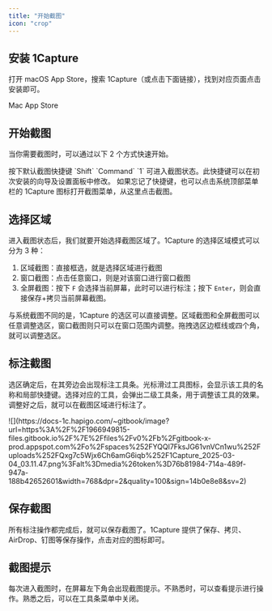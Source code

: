 ```yaml
---
title: "开始截图"
icon: "crop"
---
```


## 安装 1Capture

打开 macOS  App Store，搜索 1Capture（或点击下面链接），找到对应页面点击安装即可。

<Card title="1Capture 下载" icon="circle-arrow-down" horizontal href="https://apps.apple.com/app/id6742318274">
  Mac App Store
</Card>

## 开始截图

当你需要截图时，可以通过以下 2 个方式快速开始。

<CardGroup cols={1}>
  <Card title="使用快捷键截图" icon="keyboard" horizontal>
    按下默认截图快捷键 `Shift` `Command` `1` 可进入截图状态。此快捷键可以在初次安装的向导及设置面板中修改。
  </Card>
  <Card title="从菜单栏菜单项截图" icon="square-menu" horizontal>
    如果忘记了快捷键，也可以点击系统顶部菜单栏的 1Capture 图标打开截图菜单，从这里点击截图。
  </Card>
</CardGroup>

## 选择区域

进入截图状态后，我们就要开始选择截图区域了。1Capture 的选择区域模式可以分为 3 种：

1. 区域截图：直接框选，就是选择区域进行截图
2. 窗口截图：点击任意窗口，则是对该窗口进行窗口截图
3. 全屏截图：按下 `F` 会选择当前屏幕，此时可以进行标注；按下 `Enter`，则会直接保存\+拷贝当前屏幕截图。

与系统截图不同的是，1Capture 的选区可以直接调整。区域截图和全屏截图可以任意调整选区，窗口截图则只可以在窗口范围内调整。拖拽选区边框线或四个角，就可以调整选区。

## 标注截图

选区确定后，在其旁边会出现标注工具条。光标滑过工具图标，会显示该工具的名称和局部快捷键。选择对应的工具，会弹出二级工具条，用于调整该工具的效果。调整好之后，就可以在截图区域进行标注了。

<Frame caption="标注工具条">
  ![](https://docs-1c.hapigo.com/~gitbook/image?url=https%3A%2F%2F1966949815-files.gitbook.io%2F%7E%2Ffiles%2Fv0%2Fb%2Fgitbook-x-prod.appspot.com%2Fo%2Fspaces%252FYQQl7FksJG61vnVCn1wu%252Fuploads%252FQxg7c5Wjx6Ch6amG6iqb%252F1Capture_2025-03-04_03.11.47.png%3Falt%3Dmedia%26token%3D76b81984-714a-489f-947a-188b42652601&width=768&dpr=2&quality=100&sign=14b0e8e8&sv=2)
</Frame>

## 保存截图

所有标注操作都完成后，就可以保存截图了。1Capture 提供了保存、拷贝、AirDrop、钉图等保存操作，点击对应的图标即可。

## 截图提示

每次进入截图时，在屏幕左下角会出现截图提示。不熟悉时，可以查看提示进行操作。熟悉之后，可以在工具条菜单中关闭。

<Frame>
  
</Frame>